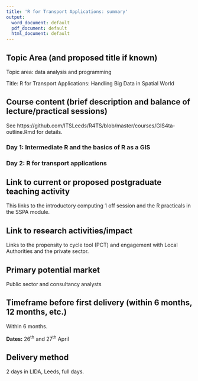 ```yaml
---
title: 'R for Transport Applications: summary'
output:
  word_document: default
  pdf_document: default
  html_document: default
---
```


## Topic Area (and proposed title if known)

Topic area: data analysis and programming

Title: R for Transport Applications: Handling Big Data in Spatial World

## Course content (brief description and balance of lecture/practical sessions)

See https://github.com/ITSLeeds/R4TS/blob/master/courses/GIS4ta-outline.Rmd for details.

### Day 1: Intermediate R and the basics of R as a GIS

### Day 2: R for transport applications

## Link to current or proposed postgraduate teaching activity

This links to the introductory computing 1 off session and the R practicals in the SSPA module.

## Link to research activities/impact

Links to the propensity to cycle tool (PCT) and engagement with Local Authorities and the private sector.


## Primary potential market 

Public sector and consultancy analysts


## Timeframe before first delivery (within 6 months, 12 months, etc.)

Within 6 months.

**Dates:** 26^th^ and 27^th^ April

## Delivery method

2 days in LIDA, Leeds, full days.
